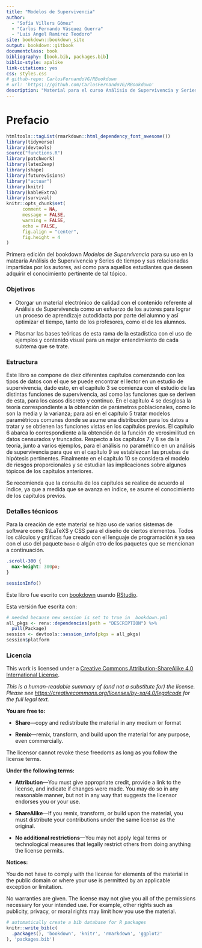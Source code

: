 ```yaml
--- 
title: "Modelos de Supervivencia"
author:
  - "Sofía Villers Gómez"
  - "Carlos Fernando Vásquez Guerra"
  - "Luis Angel Ramirez Teodoro"
site: bookdown::bookdown_site
output: bookdown::gitbook
documentclass: book
bibliography: [book.bib, packages.bib]
biblio-style: apalike
link-citations: yes
css: styles.css
# github-repo: CarlosFernandoVG/RBookdown
# url: 'https\://github.com/CarlosFernandoVG/RBookdown'
description: "Material para el curso Análisis de Supervivencia y Series de Tiempo 2021-1 en la Facultado de Ciencias, Universidad Nacional Autónoma de México"
---
```


# Prefacio {-}

```r
htmltools::tagList(rmarkdown::html_dependency_font_awesome())
library(tidyverse)
library(devtools)
source("functions.R")
library(patchwork)
library(latex2exp)
library(shape)
library(futurevisions)
library("actuar")
library(knitr)
library(kableExtra)
library(survival)
knitr::opts_chunk$set(
      comment = NA,
      message = FALSE, 
      warning = FALSE,
      echo = FALSE,
      fig.align = "center",
      fig.height = 4
)
```

Primera edición del bookdown  _Modelos de Supervivencia_ para su uso en la matearía Análisis de Supervivencia y Series de tiempo y sus relacionadas impartidas por los autores, así como para aquellos estudiantes que deseen adquirir el conocimiento pertinente de tal tópico.

### Objetivos {-}

+ Otorgar un material electrónico de calidad con el contenido referente al Análisis de Supervivencia como un esfuerzo de los autores para lograr un proceso de aprendizaje autodidacta por parte del alumno y así optimizar el tiempo, tanto de los profesores, como el de los alumnos.

+ Plasmar las bases teóricas de esta rama de la estadística con el uso de ejemplos y contenido visual para un mejor entendimiento de cada subtema que se trate.

### Estructura {-}

Este libro se compone de diez diferentes capítulos comenzando con los tipos de datos con el que se puede encontrar el lector en un estudio de supervivencia, dado esto, en el capítulo 3 se comienza con el estudio de las distintas funciones de supervivencia, así como las funciones que se deriven de esta, para los casos discreto y continuo. En el capítulo 4 se desglosa la teoría correspondiente a la obtención de parámetros poblacionales, como lo son la media y la varianza; para así en el capítulo 5 tratar modelos paramétricos comunes donde se asume una distribución para los datos a tratar y se obtienen las funciones vistas en los capítulos previos. El capítulo 6 abarca lo correspondiente a la obtención de la función de verosimilitud en datos censurados y truncados. Respecto a los capítulos 7 y 8 se da la teoría, junto a varios ejemplos, para el análisis no paramétrico en un análisis de supervivencia para que en el capítulo 9 se establezcan las pruebas de hipótesis pertinentes. Finalmente en el capítulo 10 se considera el modelo de riesgos proporcionales y se estudian las implicaciones sobre algunos tópicos de los capítulos anteriores.

Se recomienda que la consulta de los capítulos se realice de acuerdo al índice, ya que a medida que se avanza en índice, se asume el conocimiento de los capítulos previos.

### Detalles técnicos {-}

Para la creación de este material se hizo uso de varios sistemas de software como $\LaTeX$ y CSS para el diseño de ciertos elementos. Todos los cálculos y gráficas fue creado con el lenguaje de programación `R` ya sea con el uso del paquete `base` o algún otro de los paquetes que se mencionan a continuación. 

```css
.scroll-300 {
  max-height: 300px;
}
```

```r
sessionInfo()
```

Este libro fue escrito con [bookdown](http://bookdown.org/) usando [RStudio](http://www.rstudio.com/ide/).

Esta versión fue escrita con:

```r
# needed because new_session is set to true in _bookdown.yml
all_pkgs <- renv::dependencies(path = "DESCRIPTION") %>% 
  pull(Package) 
session <- devtools::session_info(pkgs = all_pkgs)
session$platform
```

### Licencia {-}

This work is licensed under a [Creative Commons Attribution-ShareAlike 4.0 International License](https://creativecommons.org/licenses/by-sa/4.0/).

<center>
<i class="fab fa-creative-commons fa-2x"></i><i class="fab fa-creative-commons-by fa-2x"></i><i class="fab fa-creative-commons-sa fa-2x"></i>
</center>

*This is a human-readable summary of (and not a substitute for) the license.
Please see <https://creativecommons.org/licenses/by-sa/4.0/legalcode> for the full legal text.*

**You are free to:**

- **Share**---copy and redistribute the material in any medium or
  format

- **Remix**---remix, transform, and build upon the material for any
  purpose, even commercially.

The licensor cannot revoke these freedoms as long as you follow the
license terms.

**Under the following terms:**

- **Attribution**---You must give appropriate credit, provide a link
  to the license, and indicate if changes were made. You may do so in
  any reasonable manner, but not in any way that suggests the licensor
  endorses you or your use.
  
- **ShareAlike**---If you remix, transform, or build upon the material, you must distribute your contributions under the same license as the original. 

- **No additional restrictions**---You may not apply legal terms or
  technological measures that legally restrict others from doing
  anything the license permits.

**Notices:**

You do not have to comply with the license for elements of the
material in the public domain or where your use is permitted by an
applicable exception or limitation.

No warranties are given. The license may not give you all of the
permissions necessary for your intended use. For example, other rights
such as publicity, privacy, or moral rights may limit how you use the
material.

```r
# automatically create a bib database for R packages
knitr::write_bib(c(
  .packages(), 'bookdown', 'knitr', 'rmarkdown', 'ggplot2'
), 'packages.bib')
```